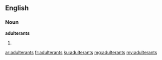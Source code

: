 ==English==

===Noun===
'''adulterants'''
# {{plural of|adulterant}}

[[ar:adulterants]]
[[fr:adulterants]]
[[ku:adulterants]]
[[mg:adulterants]]
[[my:adulterants]]